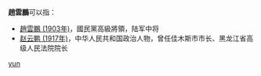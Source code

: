 '''趙雲鵬'''可以指：
* [[趙雲鵬_(1903年)|趙雲鵬 (1903年)]]，國民黨高級將領，陆军中将
* [[赵云鹏_(1917年)|赵云鹏 (1917年)]]，中华人民共和国政治人物，曾任佳木斯市市长、黑龙江省高级人民法院院长

{{disambig}}

[[Category:三字赵姓人名消歧义|yun]]